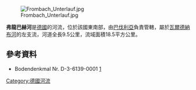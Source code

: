 {{No footnotes|time=2020-12-06T04:12:42+00:00}}
{{Coord|49.82431|N|12.19399|E|display=title}}

[[Image:Frombach_Unterlauf.jpg|right]]

'''弗龍巴赫河'''是[[德國|德國]]的河流，位於該國東南部，由[[巴伐利亞|巴伐利亞]]負責管轄，屬於[[瓦爾德納布河|瓦爾德納布河]]的左支流，河道全長9.5公里，流域面積18.5平方公里。

==參考資料==
* Bodendenkmal Nr. D-3-6139-0001 [http://geoportal.bayern.de/bayernatlas-klassik/n_Z4jv969vtjMLAK2PxLDfgwQilJVTffwZF4uObxyfnf3y8YepOFW7jvXn_K8gqi0xq2XRkzs6A-rYJ0nZXh6vtJl_fPP8ZWtnOUQvJKj_6oq1pf376vJqfgfANbV3Nv/n_Z28/AK207/pf38c]

{{Germany-geo-stub}}
[[Category:德國河流|Category:德國河流]]